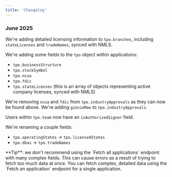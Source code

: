 ```yaml
---
title: 'Changelog'
---
```


###  June 2025 

We're adding detailed licensing information to `tpo.branches`, including `stateLicenses` and `tradeNames`, synced with NMLS.

We're adding some fields to the `tpo` object within applications:
- `tpo.businessStructure`
- `tpo.stockSymbol`
- `tpo.ncua`
- `tpo.fdic`
- `tpo.stateLicenses` (this is an array of objects representing active company licenses, synced with NMLS)

We're removing `ncua` and `fdic` from `tpo.industryApprovals` as they can now be found above. We're adding `ginnieMae` to `tpo.industryApprovals`.

Users within `tpo.team` now have an `isAuthorizedSigner` field.

We're renaming a couple fields:
- `tpo.operatingStates` -> `tpo.licensedStates`
- `tpo.dbas` -> `tpo.tradeNames`

<Tip>
  **Tip**: we don't recommend using the `Fetch all applications` endpoint with many complex fields. This can cause errors as a result of trying to fetch too much data at once. You can fetch complex, detailed data using the `Fetch an application` endpoint for a single application.
</Tip>